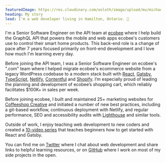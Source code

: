 ```yaml
---
featuredImage: https://res.cloudinary.com/ooloth/image/upload/mu/michael-landscape.jpg
heading: My story
lead: I'm a web developer living in Hamilton, Ontario. 👋
---
```


I'm a Senior Software Engineer on the API team at [ecobee](https://ecobee.com) where I help build the GraphQL API that powers the mobile and web apps ecobee's customers use to control their smart home products. This back-end role is a change of pace after 7 years focused primarily on front-end development and I love how much I'm learning every day.

Before joining the API team, I was a Senior Software Engineer on ecobee's ".com" team where I helped migrate ecobee's ecommerce website from a legacy WordPress codebase to a modern stack built with [React](https://reactjs.org/), [Gatsby](https://www.gatsbyjs.com/), [TypeScript](https://www.typescriptlang.org), [Netlify](https://www.netlify.com/), [Contentful](https://www.contentful.com/) and [Shopify](https://www.shopify.ca/). I’m especially proud of leading the planning and development of ecobee’s shopping cart, which reliably facilitates $100K+ in sales per week.

Before joining ecobee, I built and maintained 25+ marketing websites for [Coffeeshop Creative](https://www.coffeeshopcreative.ca/) and initiated a number of new best practices, including a git-based workflow, continuous deployment with Netlify, and regular performance, SEO and accessibility audits with [Lighthouse](https://web.dev/measure/) and similar tools.

Outside of work, I enjoy teaching web development to new coders and created a [10-video series](https://www.youtube.com/watch?v=jAa1wh5ATm0&list=PLHBEcHVSROXQQhXpNhmiVKKcw72Cc0V-U) that teaches beginners how to get started with React and Gatsby.

You can find me on [Twitter](https://twitter.com/ooloth) where I chat about web development and share links to helpful learning resources, or on [GitHub](https://github.com/ooloth) where I work on most of my side projects in the open.
